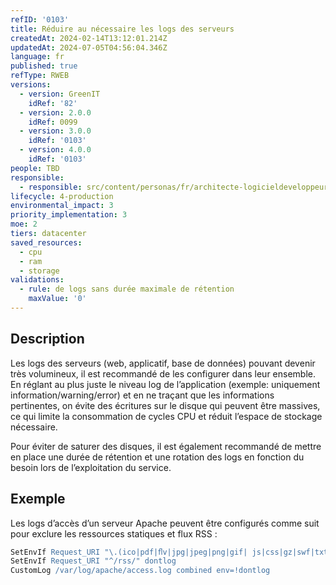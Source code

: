 ```yaml
---
refID: '0103'
title: Réduire au nécessaire les logs des serveurs
createdAt: 2024-02-14T13:12:01.214Z
updatedAt: 2024-07-05T04:56:04.346Z
language: fr
published: true
refType: RWEB
versions:
  - version: GreenIT
    idRef: '82'
  - version: 2.0.0
    idRef: 0099
  - version: 3.0.0
    idRef: '0103'
  - version: 4.0.0
    idRef: '0103'
people: TBD
responsible:
  - responsible: src/content/personas/fr/architecte-logicieldeveloppeur.mdx
lifecycle: 4-production
environmental_impact: 3
priority_implementation: 3
moe: 2
tiers: datacenter
saved_resources:
  - cpu
  - ram
  - storage
validations:
  - rule: de logs sans durée maximale de rétention
    maxValue: '0'
---
```


## Description

Les logs des serveurs (web, applicatif, base de données) pouvant devenir très volumineux, il est recommandé de les configurer dans leur ensemble.
En réglant au plus juste le niveau log de l’application (exemple: uniquement information/warning/error) et en ne traçant que les informations pertinentes,
on évite des écritures sur le disque qui peuvent être massives, ce qui limite la consommation de cycles CPU et réduit l’espace de stockage nécessaire.

Pour éviter de saturer des disques, il est également recommandé de mettre en place une durée de rétention et une rotation des logs en fonction du besoin lors de l’exploitation du service.

## Exemple

Les logs d’accès d’un serveur Apache peuvent être configurés comme suit pour exclure les ressources statiques et flux RSS :

```apache
SetEnvIf Request_URI "\.(ico|pdf|ﬂv|jpg|jpeg|png|gif| js|css|gz|swf|txt)$" dontlog
SetEnvIf Request_URI "^/rss/" dontlog
CustomLog /var/log/apache/access.log combined env=!dontlog
```
